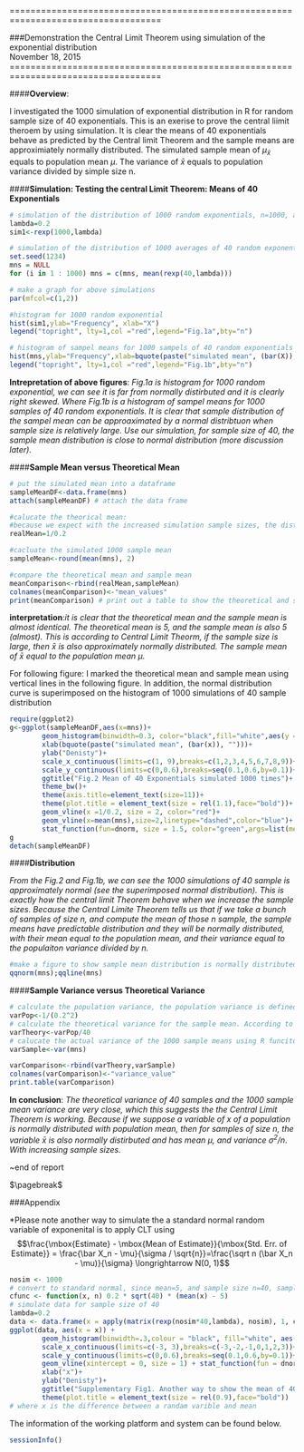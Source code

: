 
===================================================================================

###Demonstration the Central Limit Theorem using simulation of the exponential distribution     
November 18, 2015
===================================================================================

####**Overview**: 

I investigated the 1000 simulation of exponential distribution in R for random sample size of 40 exponentials. This is an exerise to prove the central liimit theroem by using simulation. It is clear the means of 40 exponentials behave as predicted by the Central limit Theorem and the sample means are approximiately normally distributed. The simulated sample mean of $\mu_{\bar x}$ equals to population mean $\mu$. The variance of $\bar x$ equals to population variance divided by simple size n.

####**Simulation: Testing the central Limit Theorem: Means of 40 Exponentials**

```r

# simulation of the distribution of 1000 random exponentials, n=1000, and rate=0.2.
lambda=0.2
sim1<-rexp(1000,lambda)

# simulation of the distribution of 1000 averages of 40 random exponentials. That is run 40 random variable, n=40, and rate=0.2, grab the mean, and repeat for 1000 times.
set.seed(1234)
mns = NULL
for (i in 1 : 1000) mns = c(mns, mean(rexp(40,lambda)))

# make a graph for above simulations
par(mfcol=c(1,2)) 

#histogram for 1000 random exponential
hist(sim1,ylab="Frequency", xlab="X")
legend("topright", lty=1,col ="red",legend="Fig.1a",bty="n") 

# histogram of sampel means for 1000 sampels of 40 random exponentials
hist(mns,ylab="Frequency",xlab=bquote(paste("simulated mean", (bar(X)), ""))) 
legend("topright", lty=1,col ="red",legend="Fig.1b",bty="n")  
```
**Intrepretation of above figures**: _Fig.1a is histogram for 1000 random exponential, we can see it is far from normally distirbuted and it is clearly right skewed. Where Fig.1b is a histogram of sampel means for 1000 samples of 40 random exponentials. It is clear that sample distribution of the sampel mean can be approaximated by a normal distribtuon when sample size is relatively large. Use our simulation, for sample size of 40, the sample mean distribution is close to normal distribution (more discussion later)._

####**Sample Mean versus Theoretical Mean**

```r
# put the simulated mean into a dataframe
sampleMeanDF<-data.frame(mns)
attach(sampleMeanDF) # attach the data frame
```

```r
#calucate the theorical mean: 
#because we expect with the increased simulation sample sizes, the distribtion will be normaly distributed, and the sample mean will center around the population mean. Therefore the theoretical mean equal population mean (1/lambda).
realMean=1/0.2

#cacluate the simulated 1000 sample mean
sampleMean<-round(mean(mns), 2)

#compare the theoretical mean and sample mean
meanComparison<-rbind(realMean,sampleMean)
colnames(meanComparison)<-"mean_values"
print(meanComparison) # print out a table to show the theoretical and sample means
```
**interpretation**:_it is clear that the theoretical mean and the sample mean is almost identical. The theoretical mean is 5, and the sample mean is also 5 (almost). This is according to Central Limit Theorm,  if the sample size is large, then $\bar x$ is also approximately normally distributed. The sample mean of $\bar x$ equal to the population mean $\mu$._

For following figure: I  marked the theoretical mean and sample mean using vertical lines in the following figure. In addition, the normal distribution curve is superimposed on the histogram of 1000 simulations of 40 sample distribution 

```r
require(ggplot2)
g<-ggplot(sampleMeanDF,aes(x=mns))+
        geom_histogram(binwidth=0.3, color="black",fill="white",aes(y = ..density..))+
        xlab(bquote(paste("simulated mean", (bar(x)), "")))+
        ylab("Denisty")+
        scale_x_continuous(limits=c(1, 9),breaks=c(1,2,3,4,5,6,7,8,9))+
        scale_y_continuous(limits=c(0,0.6),breaks=seq(0.1,0.6,by=0.1))+
        ggtitle("Fig.2 Mean of 40 Exponentials simulated 1000 times")+
        theme_bw()+
        theme(axis.title=element_text(size=11))+
        theme(plot.title = element_text(size = rel(1.1),face="bold"))+
        geom_vline(x =1/0.2, size = 2, color="red")+
        geom_vline(x=mean(mns),size=2,linetype="dashed",color="blue")+
        stat_function(fun=dnorm, size = 1.5, color="green",args=list(mean =mean(mns),sd =sd(mns)))
g
detach(sampleMeanDF)
```

####**Distribution**

_From the Fig.2 and Fig.1b, we can see the 1000 simulations of 40 sample is approximately normal (see the superimposed normal distribution). This is exactly how the central limit Theorem behave when we increase the sample sizes. Because the Central Limite Theorem tells us that if we take a bunch of samples of size n, and compute the mean of those n sample, the sample means have predictable distribution and they will be normally distributed, with their mean equal to the population mean, and their variance equal to the populaiton variance divided by n._
```r
#make a figure to show sample mean distribution is normally distributed
qqnorm(mns);qqline(mns)
```

####**Sample Variance versus Theoretical Variance**

```r
# calculate the population variance, the population variance is defined by 1/(lambda^2)
varPop<-1/(0.2^2)
# calculate the theoretical variance for the sample mean. According to the Central Limite Theorem, the theoretical variance equal to the populaiton variance divided by n. 
varTheory<-varPop/40
# calucate the actual variance of the 1000 sample means using R funciton var(). 
varSample<-var(mns)

varComparison<-rbind(varTheory,varSample)
colnames(varComparison)<-"variance_value"
print.table(varComparison)

```

**In conclusion**: _The theoretical variance of 40 samples and the 1000 sample mean variance are very close, which this suggests the the Central Limit Theorem is working. Because if we suppose a variable of x of a population is normally distributed with population mean, then for samples of size n, the variable $\bar x$ is also normally distirbuted and has mean $\mu$, and variance $\sigma^2/n$. With increasing sample sizes._

~end of report

$\pagebreak$

###Appendix

*Please note another way to simulate the a standard normal random variable of exponenital is to apply CLT using $$\frac{\mbox{Estimate} - \mbox{Mean of Estimate}}{\mbox{Std. Err. of Estimate}} = \frac{\bar X_n - \mu}{\sigma / \sqrt{n}}=\frac{\sqrt n (\bar X_n - \mu)}{\sigma} \longrightarrow N(0, 1)$$

```r

nosim <- 1000
# convert to standard normal, since mean=5, and sample size n=40, sample variance=5/sqrt(40)
cfunc <- function(x, n) 0.2 * sqrt(40) * (mean(x) - 5) 
# simulate data for sample size of 40
lambda=0.2
data <- data.frame(x = apply(matrix(rexp(nosim*40,lambda), nosim), 1, cfunc))
ggplot(data, aes(x = x)) + 
        geom_histogram(binwidth=.3,colour = "black", fill="white", aes(y = ..density..)) +
        scale_x_continuous(limits=c(-3, 3),breaks=c(-3,-2,-1,0,1,2,3))+
        scale_y_continuous(limits=c(0,0.6),breaks=seq(0.1,0.6,by=0.1))+
        geom_vline(xintercept = 0, size = 1) + stat_function(fun = dnorm, size = 2)+
        xlab("x")+
        ylab("Denisty")+
        ggtitle("Supplementary Fig1. Another way to show the mean of 40 Exponentials simulated 1000 times")+
        theme(plot.title = element_text(size = rel(0.9),face="bold"))
# where x is the difference between a randam varible and mean        
```
The information of the working platform and system can be found below.
```r
sessionInfo()
```
